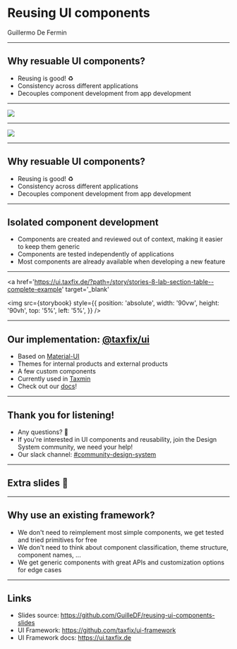 
# Reusing UI components

Guillermo De Fermin

---

## Why resuable UI components?

- Reusing is good! ♻️
- Consistency across different applications
- Decouples component development from app development

---


<img src={pic} />

---


<img src={pic2} />

---

## Why resuable UI components?

- Reusing is good! ♻️
- Consistency across different applications
- Decouples component development from app development

---

## Isolated component development

- Components are created and reviewed out of context, making it easier to keep them generic
- Components are tested independently of applications
- Most components are already available when developing a new feature

---


<a
  href='https://ui.taxfix.de/?path=/story/stories-8-lab-section-table--complete-example'
  target='_blank'
>
  <img
    src={storybook}
    style={{
      position: 'absolute',
      width: '90vw',
      height: '90vh',
      top: '5%',
      left: '5%',
    }}
  />
</a>

---

## Our implementation: [@taxfix/ui](https://github.com/taxfix/ui-framework)

- Based on [Material-UI](https://material-ui.com/)
- Themes for internal products and external products
- A few custom components
- Currently used in [Taxmin](https://integration-taxmin.taxfix.de)
- Check out our [docs](https://ui.taxfix.de)!

---

## Thank you for listening!

- Any questions? 💬
- If you're interested in UI components and reusability, join the Design System community, we need your help!
- Our slack channel: [#community-design-system](https://taxfix.slack.com/archives/CSRH816DU)

---

## Extra slides 🙈

---

## Why use an existing framework?

- We don't need to reimplement most simple components, we get tested and tried primitives for free
- We don't need to think about component classification, theme structure, component names, ...
- We get generic components with great APIs and customization options for edge cases

---

## Links

- Slides source: https://github.com/GuilleDF/reusing-ui-components-slides
- UI Framework: https://github.com/taxfix/ui-framework
- UI Framework docs: https://ui.taxfix.de
